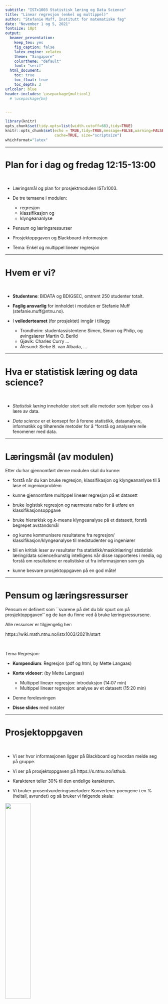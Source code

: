 ```yaml
---
subtitle: "ISTx1003 Statistisk læring og Data Science"
title: "Linear regresjon (enkel og multippel)"
author: "Stefanie Muff, Institutt for matematiske fag"
date: "November 1 og 5, 2021"
fontsize: 10pt
output:
  beamer_presentation:
    keep_tex: yes
    fig_caption: false
    latex_engine: xelatex
    theme: "Singapore"
    colortheme: "default"
    font: "serif"
  html_document:
    toc: true
    toc_float: true
    toc_depth: 2
urlcolor: blue
header-includes: \usepackage{multicol}
  # \usepackage{bm}
 

---
```


```r
library(knitr)
opts_chunk$set(tidy.opts=list(width.cutoff=68),tidy=TRUE)
knitr::opts_chunk$set(echo = TRUE,tidy=TRUE,message=FALSE,warning=FALSE,strip.white=TRUE,prompt=FALSE,
                      cache=TRUE, size="scriptsize")
whichformat="latex"
```

--- 


# Plan for i dag og fredag 12:15-13:00

$~$

* Læringsmål og plan for prosjektmodulen ISTx1003.

* De tre temaene i modulen: 
  + regresjon 
  + klassifikasjon og
  + klyngeananlyse 

* Pensum og læringsressurser

* Prosjektoppgaven og Blackboard-informasjon

* Tema: Enkel og multippel lineær regresjon
 
 
---

# Hvem er vi?
 
$~$

* **Studentene**: BIDATA og BDIGSEC, omtrent 250 studenter totalt. 

* **Faglig ansvarlig** for innholdet i modulen er Stefanie Muff (stefanie.muff@ntnu.no).

* I **veilederteamet** (for prosjektet) inngår i tillegg
  * Trondheim: studentassistentene Simen, Simon og Philip, og
øvingslærer Martin O. Berild
  * Gjøvik: Charles Curry ...
  * Ålesund: Siebe B. van Albada, ...
 
 
---

# Hva er statistisk læring og data science?

$~$

* _Statistisk læring_ inneholder stort sett alle metoder som hjelper oss å lære av data.

\vspace{2mm}

* _Data science_ er et konsept for å forene statistikk, dataanalyse, informatikk og tilhørende metoder for å "forstå og analysere relle fenomener med data.




---

# Læringsmål (av modulen)

Etter du har gjennomført denne modulen skal du kunne:

* forstå når du kan bruke regresjon, klassifikasjon og
klyngeananlyse til å løse et ingeniørproblem

* kunne gjennomføre multippel lineær regresjon på et
datasett

* bruke logistisk regresjon og nærmeste nabo for å utføre
en klassifikasjonsoppgave

* bruke hierarkisk og $k$-means klyngeanalyse på et
datasett, forstå begrepet avstandsmål

* og kunne kommunisere resultatene fra regresjon/
klassifikasjon/klyngeanalyse til medstudenter og
ingeniører

*  bli en kritisk leser av resultater fra statistikk/maskinlæring/
statistisk læring/data science/kunstig intelligens når disse
rapporteres i media, og forstå om resultatene er
realistiske ut fra informasjonen som gis

*  kunne besvare prosjektoppgaven på en god måte!  



---

# Pensum og læringsressurser

Pensum er definert som ``svarene på det du blir spurt om på
prosjektoppgaven'' og de kan du finne ved å bruke læringsressursene.


\vspace{2mm}
Alle ressurser er tilgjengelig her:

https://wiki.math.ntnu.no/istx1003/2021h/start

$~$

Tema Regresjon:

\vspace{2mm}

* **Kompendium**: Regresjon (pdf og html, by Mette Langaas)

* **Korte videoer**: (by Mette Langaas)
  * Multippel lineær regresjon: introduksjon (14:07 min)
  * Multippel lineær regresjon: analyse av et datasett (15:20 min)


* Denne forelesningen 

* **Disse slides** med notater


---

# Prosjektoppgaven

$~$

* Vi ser hvor informasjonen ligger på Blackboard og hvordan melde seg på gruppe.

\vspace{2mm}

* Vi ser på prosjektoppgaven på https://s.ntnu.no/isthub.

\vspace{2mm}

* Karakteren teller 30\% til den endelige karakteren.

\vspace{2mm}

* Vi bruker prosentvurderingsmetoden: Konverterer poengene i en \% (heltall, avrundet) og så bruker vi følgende skala:

\centering
![](prosent.png){width=40%}

---

# Veileding til prosjektoppgaven

$~$

**Trondheim**: 11., 18. og 25. November, 12:15-14:00 i Sentralbygg S3.

**Ålesund**:

**Gjøvik**: 


--- 

# Læringsmål for regresjon

$~$

* Du kan lage en modell for å  forstå sammenhengen mellom en respons og
én eller flere forklaringsvariabler.

$~$

* Du kan lage en modell for å predikere en respons
fra en eller flere forklaringsvariabler.



---

 
# Regresjon -- motiverende eksempel 
\centering\tiny(Veiledet læring - vi kjenner responsen)

\vspace{2mm}

\flushleft
\normalsize


* Kropssfett er en viktig indikator for overvekt, men vanskelig å måle.

\vspace{2mm}
**Spørsmål:**  Hvilke faktorer tillater præsis estimering av kroppsfettet?  


\vspace{2mm}
Vi undersøker 243 mannlige deltakere. Kroppsfett (%), BMI og andre forklaringsvariabler ble målet. Kryssplott:


```r
library(dplyr)
library(ggplot2)
path <- "data/"
d.bodyfat <- read.table(paste(path,"bodyfat.clean.txt",sep=""),header=T)
d.bodyfat <- d.bodyfat[,c("bodyfat","age","gewicht","hoehe","bmi","neck","abdomen","hip")]
names(d.bodyfat) <- c("bodyfat","age","weight","height","bmi","neck","abdomen","hip")

par(mfrow=c(1,4))
plot(bodyfat ~ bmi,d.bodyfat,xlab="bmi", ylab="bodyfat (y)")
plot(bodyfat ~ age,d.bodyfat,xlab="age", ylab="bodyfat (y)")
plot(bodyfat ~ neck,d.bodyfat,xlab="neck", ylab="bodyfat (y)")
plot(bodyfat ~ hip,d.bodyfat,xlab="hip", ylab="bodyfat (y)")
```
 
---

For en model for funker god for prediksjon trenger vi _multippel linear regresjon_. Men vi begynner med _enkel linear regresjon_ (bare en forklaringsvariabel):
 

```r
ggplot(d.bodyfat,aes(x=bmi,y=bodyfat)) + geom_point() + theme_bw() + ylab("body fat (%)")
```

---
 
# Enkel linear regresjon

$~$

* En kontinuerlig respons variabel $Y$

* Bare _en forklaringsvariabel_ $x_1$ 

* Relasjon mellom $Y$ og $x_1$ er antatt å være _linear_. 

\vspace{6mm}
Hvis den lineare relasjonen mellom $Y$ og $x$ er perfekt, så gjelder
$$y_i = \beta_0 + \beta_1 x_{1i}\ $$
for alle $i$. Men..

---

Hvilken linje er best?

$~$

```r
ggplot(d.bodyfat,aes(x=bmi,y=bodyfat)) + geom_point() + theme_bw() + ylab("body fat (%)")  + 
  geom_abline(intercept = -25, slope = 1.7, color="red",   size=0.6) +
  geom_abline(intercept = -35, slope = 2.1, color="green",    size=0.6) +
geom_abline(intercept = -36, slope = 2.25, color="blue",    size=0.6) 
``` 
 
 
---

## Enkel linear regresjon

$~$

a) Kan vi tilpasse den "rette" linjen til dataene?

$~$

```r
set.seed(9670)
n <- 10
x <- rnorm(n)
y <- 4 - 2*x + rnorm(n,0,sd=1)
x[11]  <- -0.5
y[11] <- 6.2
dd <- 0.38
from_x <- c(x[11],x[11],x[11]+dd,x[11] + dd) 
from_y <- c(y[11],(4-2*x[11]),(4-2*x[11]),y[11])

to_x <- c(x[11],x[11] + dd,x[11]+ dd,x[11])
to_y <- c(4-2*x[11],4-2*x[11],y[11], y[11])

plot(x,y)
abline(c(4,-2),lwd=2)
polygon(from_x,from_y,to_x,to_y,col=2,lwd=2)
```



* $\hat{y}_i = \hat\beta_0 + \hat\beta_1x_{1i}$.
* $\hat{e}_i = \hat{y}_i - y$
* $\hat\beta_0$ og $\hat\beta_1$ velges slik at $$SSE = \sum_i \hat{e}_i^2$$ minimeres.

---


b) Kan vi tolke linja? Hvor sikkert er jeg på $\hat\beta_1$ og linja? Vi trenger antakelser, KI og hypothesetest.

$~$

c) Fremtidige presisjoner av predikert $y$ (kroppsfett)?

$~$

 


---

# Linear regresjon -- antakelser

$$Y_i = \underbrace{\beta_0 + \beta_1 x_{i1}}_{\hat{y}_i} + e_i$$
med $$e_i \sim \textsf{N}(0,\sigma^2) \ .$$

\centering 
![](regrAssumptions.jpg){width=70%}





---

## Do-it-yourself "by hand"

\vspace{6mm}

Her kan du finne de beste parametrene selv: 
\vspace{2mm}

Bruk denne lenken:
\vspace{2mm}

<https://gallery.shinyapps.io/simple_regression/>

---

# Multippel linear regresjon

Nesten det samme some enkel linear regresjon, vi bare summerer flere forklaringsvariabler:

$$Y_i = \beta_0 + \beta_1 x_{1i} + \beta_2 x_{2i} + \ldots + \beta_p x_{pi} + e_i \ , \quad e_i \sim\mathsf{N}(0,\sigma^2) \ .$$
$~$

For eksempel:

$$\text{bodyfat}_i = \beta_0 + \beta_1 \text{bmi}_i + \beta_2 \text{age}_i + e_i \ .$$

---

\centering
![](multippelRegGraph.png){width=70%}

--- 

# Regresjonsanalyse i fem steg
 

$~$

**Steg 1**: Bli kjent med dataene ved å se på oppsummeringsmål og ulike typer plott

**Steg 2**: Spesifiser en matematisk modell

**Steg 3**: Tilpass modellen

**Steg 4**: Presenter resultater fra den tilpassede modellen

**Steg 5**: Evaluer om modellen passer til dataene

$~$

Vi skal ikke snakke så mye om hvordan finne en god
modell, men om hvordan sammenligne to
modeller (med justert $R^2$) .

---

## Steg 1: Bli kjent med dataene

$~$

Vi kan for eksempel se på histogram og boxplot:

$~$

```r
library(MASS)
par(mfrow=c(2,2))
truehist(d.bodyfat$bodyfat,nbin=50,xlab="bodyfat",ylab="density")
boxplot(d.bodyfat$bodyfat,main="bodyfat")

truehist(d.bodyfat$bmi,nbin=50,xlab="bmi",ylab="density")
boxplot(d.bodyfat$bmi,main="bmi")
```

---

Ellers en _parplot_ med kryssplotter for alle forklaringsvariable(r) $(x_1,\ldots, x_p)$ og respons $y$:

$~$

```r
library(GGally)
 
ggpairs(d.bodyfat[,c("bodyfat","age","weight","height","bmi","neck","abdomen","hip")],aes(alpha = 0.5)) + theme_bw()
```

---

\scriptsize 

```r
summary(d.bodyfat)
```

$~$

\normalsize

I Python får du en oppsummering av datasettet (`df`) med `df.describe()`.


---

## Steg 2: Spesifiser modell

$~$

Nå må vi spesifisere en modell med å velge hvilke forklaringsvariabler vi vil bruke

$$ y \sim x_1 + x_2 + x_3 \ .$$

\vspace{2mm}

I Python er det

\vspace{2mm}

\centering

`formel='y ~ x1 + x2 + x3'`.

---

**Eksempel 1**:

$$\text{bodyfat} \sim \text{bmi} $$ 
hvis den matematiske modellen er 
$$\text{bodyfat}_i = \beta_0 + \beta_1 \text{BMI}_i + e_i \ , $$
Python: `formel='bodyfat ~ bmi'`.

$~$

**Eksempel 2**:

$$\text{bodyfat} \sim \text{bmi} + \text{age}$$ 
hvis den matematiske modellen er 
$$\text{bodyfat}_i = \beta_0 + \beta_1 \text{BMI}_i + \beta_2 \text{age}_i + e_i \ . $$

Python: `formel='bodyfat ~ bmi + age'`.

---

## Steg 3: Tilpass modellen

$~$

"Tilpasse" betyr: 

$~$

* Vi estimerer $\beta_0$, $\beta_1$, ... , og vi får estimater $\hat\beta_0$, $\hat\beta_1$,...

$~$

* I tillegg estimerer vi også $\sigma^2$.

---

## Steg 4: Resultat og tolkning av estimatene

$~$

![](ols_result.png){width=70%}

\vspace{20mm}

---

* Tilpasset regressjonslinie og 95% konfidensintervall for regressjonslinia (forventningsverdien $\text{E}(Y)$).

* 95% prediksjonsintervall for nye observasjoner (kroppsfett for nye personer; handtegnet)

![](ols_result_plot.png){width=70%}

---

## Steg 5: Passer modellen?

$~$

**Tukey-Anscome (TA) diagram**:

$~$

\centering
![](tukeyAnscombe1.png){width=60%}

\flushleft
Her vil man

* Ikke noe struktur
* Sentrering rundt 0 verdi

---

$~$

**Kvantil-kvantil plot**:

$~$

\centering
![](kvantilplot.png){width=60%}

\flushleft
Her vil man at observasjoner ligger mer og mindre på linja.

---

Hvordan ser det ut når en modell _ikke_ passer?


```r
d.hg <- read.table("data/Hg_urin.csv",header=T, sep=",")
d.hg <- d.hg[d.hg$mother==1,-c(3,4,9,10,11)]
names(d.hg) <- c("Hg_urin", "Hg_soil", "smoking","amalgam", "age", "fish")
r.lm <- lm(Hg_urin ~ Hg_soil + smoking + amalgam, d.hg)
```

```r
par(mfrow=c(1,2))
plot(r.lm$residuals ~ r.lm$fitted,main="TA plott",xlab="Predikert verdi",ylab="Residual")
qqnorm(r.lm$residuals,main="KK-plott",xlab = "Kvantiler i normalfordelingen", ylab="Kvantiler i residualene")
qqline(r.lm$residuals)
```

---

## Multippel linear regresjon

$~$

Gjenta samme analyse med to kovariabler  
(`formel='bodyfat ~ bmi + age'`):

$~$

![](ols_result_2.png){width=70%}

\vspace{20mm}

---

Med fem kovariabler:

![](ols_result_all.png){width=65%}

Hva betyr alt dette?

* `coef`: $\hat\beta_j$
* `std err`: $\hat\text{SE}(\hat\beta_j)$
* `t`: $\frac{\hat\beta_j-0}{\text{SE}(\hat\beta_j)}$
* `P>|t|`: $p$-verdi (obs! $p=0.000$ er _ikke_ mulig, det betyr egentlig $p<0.001$)

---



## Hva betyr alt dette?

\vspace{2mm}

![](ols_result_all_coefs.png){width=70%}

\vspace{2mm}

Prediksjon:

\vspace{2mm}

$\hat{y}=$

\vspace{10mm}

Prediker bodyfat for en ny person med  
`bmi=25`, `age=50`, `weight=75`, `neck=40`, `abdomen=95`:

\vspace{2mm}



$\hat{y}=$   

$~$

= 21.88


<!-- ```{r,echo=FALSE,eval=TRUE,message=FALSE} -->
<!-- r.lm <- lm(bodyfat ~ bmi + age + weight  + neck + abdomen ,d.bodyfat) -->
<!-- x.new <- data.frame(bmi=25, age=50,weight=75, neck=40,abdomen=95) -->
<!-- predict(r.lm,newdata=x.new) -->
<!-- ``` -->

---

![](ols_result_all_coefs.png){width=70%}

\vspace{2mm}

* Hva betyr $\hat\beta_0$?

* Hva betyr $\hat\beta_{abdomen}=0.89$?


\vspace{20mm}

---

![](ols_result_all_coefs.png){width=70%}

\vspace{5mm}

* 95% konfidensintervall: Intervall vi har stor tro at den inneholder den sanne $\beta_j$.

* $[\hat\beta_j \pm \underbrace{t_{\alpha/2,df}}_{\approx 1.96}\cdot \text{SE}(\hat\beta_j)]$

\vspace{20mm}

---

![](ols_result_all_coefs.png){width=70%}

\vspace{5mm}

* $p$-verdier og hypotesetester

\vspace{20mm}

---

## Recap: Formell definisjon av $p$-verdien

$~$

**$p$-verdien** er sannsynligheten for det vi _har_ observert eller noe mer ekstremt, dersom $H_0$ er sant. 

\vspace{5mm}

 

```r
par(mfrow=c(1,2))

limit <- 3.5

zz1 <- qnorm(0.025)
zz2 <- qnorm(0.975)
zz3 <- qnorm(0.025)

cord.x1 <- c(-limit,seq(-limit,zz1,0.01),zz1)
cord.y1 <- c(0,dnorm(seq(-limit,zz1,0.01)),0)

cord.x2 <- c(zz2,seq(zz2,limit,0.01),3)
cord.y2 <- c(0,dnorm(seq(zz2,limit,0.01)),0)

curve(dnorm(x,0,1),-limit,limit,ylab="density",main="",xlab="z",cex.main=0.8)
title("p=0.05",line=0.8)
polygon(cord.x1,cord.y1,col='gray')
polygon(cord.x2,cord.y2,col='gray')
text(-3,0.05,labels="0.025")
text(3,0.05,labels="0.025")
abline(v=1.96,col=2,lty=2,lwd=2)
text(2.9,0.3,labels=expression(paste(tilde(z)," =1.96")))

zz1 <- qnorm(0.2)
zz2 <- qnorm(0.8)
zz3 <- qnorm(0.2)

cord.x1 <- c(-limit,seq(-limit,zz1,0.01),zz1)
cord.y1 <- c(0,dnorm(seq(-limit,zz1,0.01)),0)

cord.x2 <- c(zz2,seq(zz2,limit,0.01),3)
cord.y2 <- c(0,dnorm(seq(zz2,limit,0.01)),0)

curve(dnorm(x,0,1),-limit,limit,ylab="density",main="",xlab="z",cex.main=0.7)
title("p=0.40",line=0.8)
polygon(cord.x1,cord.y1,col='gray')
polygon(cord.x2,cord.y2,col='gray')
text(-2.5,0.08,labels="0.2")
text(2.5,0.08,labels="0.2")
abline(v=-0.84,col=2,lty=2,lwd=2)
text(-2,0.3,labels=expression(paste(tilde(z)," =-0.84")))
```

---

## $R^2$ og justert $R^2$

$~$

![](ols_result_all_header.png){width=70%}

$$R^2 = \frac{\text{TSS}-\text{SSE}}{\text{TSS}}= 1-\frac{\text{SSE}}{\text{TSS}}=1-\frac{\sum_{i=1}^n(y_i-\hat{y}_i)^2}{\sum_{i=1}^n(y_i-\bar{y}_i)^2}, $$ 

med $$\text{TSS} = \sum_{i=1}^n (y_i - \bar{y})^2$$ som måler den totale variabiliteten i $(y_1,\ldots , y_n)$. 

\vspace{2mm}

---

Problemet med $R^2$: Verdien blir alltid større når flere variabler er lagt til.

$~$

For modellvalg bruker vi derfor en justert versjon:

$$R^2_{adj} = 1-(1-R^2 )\frac{n-1}{n-m-1}$$

---

## TA og kvantil-kvantil plot

$~$

$~$

![](ta2.png){width=47%}
![](qq2.png){width=42%}

<!-- ```{r eval=TRUE,echo=FALSE,fig.width=9, fig.height=5,fig.align = "center",out.width='90%'} -->
<!-- r.lm <- lm(bodyfat ~ bmi + age + weight  + neck + abdomen,d.bodyfat) -->
<!-- par(mfrow=(c(1,2))) -->
<!-- plot(r.lm$residuals~ r.lm$fitted,ylab="Residuals",xlab="Predikert verdi",main="Tukey-Anscombe plot",col="blue") -->
<!-- abline(h=0,lty=2) -->
<!-- qqnorm(r.lm$residuals,main="Kvantil-kvantil plot") -->
<!-- qqline(r.lm$residuals) -->
<!-- ``` -->

---

## Binære forklaringsvariabler

$~$

Den enkleste modellen er

$$y_i = \beta_0 + \beta_1 x_{1i} + e_i \ .$$
$~$

Hva betyr det når $x_{1i}$ er enten 0 eller 1 (binær)? 

$$
\begin{array}{ll}
 \beta_0  + e_i \quad &\text{ hvis  } x_{1i}=0 \\
 \beta_0 + \beta_1 + e_i \quad &\text{ hvis  } x_{1i} =1\\
\end{array}
$$

--- 

## Eksempel: Studie om kvikksølv (Hg)

$~$

Modell:

 
$$
\log(Hg_{urin})_i  = \beta_0 +  \beta_1 \cdot x_{1i} +  \beta_2\cdot x_{2i} + \beta_3 \cdot x_{3i} + e_i \ ,
$$
$~$


Med 

* $\log(Hg_{urin})$: log konsentrasjon av Hg i urin.
* $x_{1}$ binær variabel som er 1 hvis person røyker, ellers 0. 
* $x_{2}$ antall amalgam fillinger i tennene
* $x_{3}$ antall fiskemåltider per måned.

---

## Interpretasjon av regresjon med binær variabel

$~$

![](binaer_variabel.png){width=80%}

$~$

Modell for røyker:

\vspace{15mm}

Modell for ikke-røyker:


---

## Kategoriske forklaringsvariabler

$~$

* Vi gjør ting enda mer fleksibel (eller komplisert!) når vi også tillater kategoriske forklaringsvariabler. 

\vspace{2mm}

* Eksempel med 3 kategorier: Bil dataset med $y$=bensinforbruk og forklaringsvariabler `vekt` og `origin`$\in \{\text{American,European,Japanese}\}$. 

\centering

\vspace{4mm}

`formel='mpg ~  vekt + origin'`

```r
library(ISLR)
d.car<- subset(Auto,select=-name)
d.car[,"origin"] <- ifelse(d.car[,"origin"]==1,"American",ifelse(d.car[,"origin"]==2,"European","Japanese"))
write.table(d.car,file="data/Auto.csv",sep=",",quote=FALSE,row.names=F)
```

\flushleft

\vspace{4mm}

* Ide: dummy-variabel koding -- kalles _one-hot koding_ i maskinlæring.

  + $x_{2i}=0$ og $x_{3i}=0$ hvis `origin` er "American"
  + $x_{2i}=1$ og $x_{3i}=0$ hvis `origin` er "European"
  + $x_{2i}=0$ og $x_{3i}=1$ hvis `origin` er "Japanese"
  
\vspace{4mm}  
  
Modellen: $y_i = \beta_0 + \beta_1 x_{1i} + \beta_2 x_{2i} + \beta_3 x_{3i} + e_i$

---

![](kategorisk_variabel.png)

\vspace{2mm}

Så hva er modellene for de tre opprinnelsene (`origin`) av bilene?

---

## Oppsummering linear regresjon
